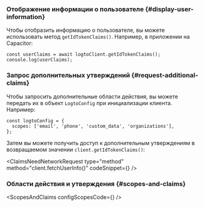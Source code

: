 

### Отображение информации о пользователе \{#display-user-information}

Чтобы отобразить информацию о пользователе, вы можете использовать метод `getIdTokenClaims()`. Например, в приложении на Capacitor:

```tsx
const userClaims = await logtoClient.getIdTokenClaims();
console.log(userClaims);
```

### Запрос дополнительных утверждений \{#request-additional-claims}

<FindUserInfoMissing method="client.getIdTokenClaims()" />

<ScopesAndClaimsIntroduction />

Чтобы запросить дополнительные области действия, вы можете передать их в объект `LogtoConfig` при инициализации клиента. Например:

```tsx
const logtoConfig = {
  scopes: ['email', 'phone', 'custom_data', 'organizations'],
};
```

Затем вы можете получить доступ к дополнительным утверждениям в возвращаемом значении `client.getIdTokenClaims()`:

<ClaimsNeedNetworkRequest
  type="method"
  method="client.fetchUserInfo()"
  codeSnippet={<FetchUserinfoCode />}
/>

### Области действия и утверждения \{#scopes-and-claims}

<ScopesAndClaims configScopesCode={<ScopesAndClaimsCode />} />
